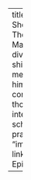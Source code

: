 ---
title: "The Great Power Show"
description: "On The Great Power Show, Manoj Kewalramani dives into these big shifts and what they mean for all of us. Join him for candid conversations and thought-provoking interviews with leading scholars, thinkers and practitioners."
image: "images/thumbnail.png"
linkText: "View All Episodes"
order: 2

---
